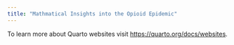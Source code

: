 ```yaml
---
title: "Mathmatical Insights into the Opioid Epidemic"
---
```



To learn more about Quarto websites visit <https://quarto.org/docs/websites>.

